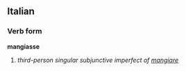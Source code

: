 ==Italian==
===Verb form===
'''mangiasse'''

# ''third-person singular subjunctive imperfect of [[mangiare]]''